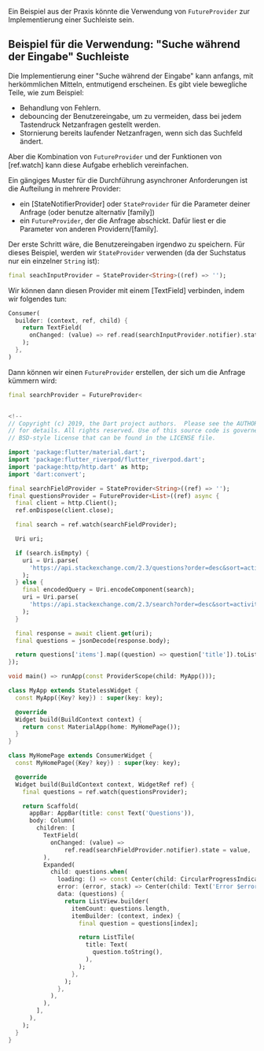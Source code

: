 
Ein Beispiel aus der Praxis könnte die Verwendung von `FutureProvider` 
zur Implementierung einer Suchleiste sein.

## Beispiel für die Verwendung: "Suche während der Eingabe" Suchleiste

Die Implementierung einer "Suche während der Eingabe" kann anfangs, 
mit herkömmlichen Mitteln, entmutigend erscheinen. Es gibt viele 
bewegliche Teile, wie zum Beispiel:

- Behandlung von Fehlern.
- debouncing der Benutzereingabe, um zu vermeiden, dass bei jedem Tastendruck Netzanfragen gestellt werden.
- Stornierung bereits laufender Netzanfragen, wenn sich das Suchfeld ändert.

Aber die Kombination von `FutureProvider` und der Funktionen von 
[ref.watch] kann diese Aufgabe erheblich vereinfachen.

Ein gängiges Muster für die Durchführung asynchroner Anforderungen 
ist die Aufteilung in mehrere Provider:

- ein [StateNotifierProvider] oder `StateProvider` für die Parameter deiner Anfrage
  (oder benutze alternativ [family])
- ein `FutureProvider`, der die Anfrage abschickt. Dafür liest er die Parameter
  von anderen Providern/[family].

Der erste Schritt wäre, die Benutzereingaben irgendwo zu speichern. Für dieses Beispiel, 
werden wir `StateProvider` verwenden (da der Suchstatus nur ein einzelner `String` ist):

```dart
final seachInputProvider = StateProvider<String>((ref) => '');
```

Wir können dann diesen Provider mit einem [TextField] verbinden, indem wir folgendes tun:

```dart
Consumer(
  builder: (context, ref, child) {
    return TextField(
      onChanged: (value) => ref.read(searchInputProvider.notifier).state = value,
    );
  },
)
```

Dann können wir einen `FutureProvider` erstellen, der sich um die Anfrage kümmern wird:

```dart
final searchProvider = FutureProvider<


<!--
// Copyright (c) 2019, the Dart project authors.  Please see the AUTHORS file
// for details. All rights reserved. Use of this source code is governed by a
// BSD-style license that can be found in the LICENSE file.

import 'package:flutter/material.dart';
import 'package:flutter_riverpod/flutter_riverpod.dart';
import 'package:http/http.dart' as http;
import 'dart:convert';

final searchFieldProvider = StateProvider<String>((ref) => '');
final questionsProvider = FutureProvider<List>((ref) async {
  final client = http.Client();
  ref.onDispose(client.close);

  final search = ref.watch(searchFieldProvider);

  Uri uri;

  if (search.isEmpty) {
    uri = Uri.parse(
      'https://api.stackexchange.com/2.3/questions?order=desc&sort=activity&site=stackoverflow',
    );
  } else {
    final encodedQuery = Uri.encodeComponent(search);
    uri = Uri.parse(
      'https://api.stackexchange.com/2.3/search?order=desc&sort=activity&intitle=$encodedQuery&site=stackoverflow',
    );
  }

  final response = await client.get(uri);
  final questions = jsonDecode(response.body);

  return questions['items'].map((question) => question['title']).toList();
});

void main() => runApp(const ProviderScope(child: MyApp()));

class MyApp extends StatelessWidget {
  const MyApp({Key? key}) : super(key: key);

  @override
  Widget build(BuildContext context) {
    return const MaterialApp(home: MyHomePage());
  }
}

class MyHomePage extends ConsumerWidget {
  const MyHomePage({Key? key}) : super(key: key);

  @override
  Widget build(BuildContext context, WidgetRef ref) {
    final questions = ref.watch(questionsProvider);

    return Scaffold(
      appBar: AppBar(title: const Text('Questions')),
      body: Column(
        children: [
          TextField(
            onChanged: (value) =>
                ref.read(searchFieldProvider.notifier).state = value,
          ),
          Expanded(
            child: questions.when(
              loading: () => const Center(child: CircularProgressIndicator()),
              error: (error, stack) => Center(child: Text('Error $error')),
              data: (questions) {
                return ListView.builder(
                  itemCount: questions.length,
                  itemBuilder: (context, index) {
                    final question = questions[index];

                    return ListTile(
                      title: Text(
                        question.toString(),
                      ),
                    );
                  },
                );
              },
            ),
          ),
        ],
      ),
    );
  }
}
```
